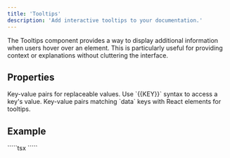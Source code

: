 ```yaml
---
title: 'Tooltips'
description: 'Add interactive tooltips to your documentation.'
---
```


The Tooltips component provides a way to display additional information when users hover over an element. This is particularly useful for providing context or explanations without cluttering the interface.

## Properties

<ParamField path="data" type="object" required={true}>
  Key-value pairs for replaceable values. Use `{{KEY}}` syntax to access a key's value.
</ParamField>

<ParamField path="tooltips" type="object" required={false}>
  Key-value pairs matching `data` keys with React elements for tooltips.
</ParamField>


## Example

<Tabs>
<Tab title="Tooltip">
<Template
	data={{ API_KEY: "123456" }}
	tooltips={{
		API_KEY: (
			<p>
				This is a tooltip, you can use jsx here. 
			</p>
		)
	}}
>

```ts
console.log(`{{API_KEY}}`);
```
</Template>
</Tab>
<Tab title="Markdown">
`````tsx
<Template
	data={{ API_KEY: "123456" }}
	tooltips={{
		API_KEY: (
			<p>
				This is a tooltip, you can use jsx here. 
			</p>
		)
	}}
>

```ts
console.log(`{{API_KEY}}`);
```

</Template>
`````
</Tab>
</Tabs>
